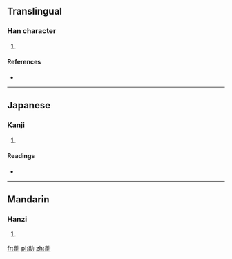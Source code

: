 ==Translingual==

===Han character===
{{Han char|rn=19|rad=力|as=10|sn=12|four=|canj=金一大尸 (CMKS)|ids=⿰[[翁]][[力]]}}

# {{defn|Han|sort=力10}}

====References====
* {{Han ref|kx=0148.300|dkj=02408|hdz=10376.150|uh=52DC|ud=21212}}

----

==Japanese==

===Kanji===
{{ja-kanji|grade=|rs=力10}}

# {{defn|lang=ja|sort=力10}}

====Readings====
* {{ja-readings|on=[[おう]] (ō), [[お]] (o), [[あう]] (au)|kun=[[つとい]] (tsutoi)}}

----

==Mandarin==

===Hanzi===
{{cmn-hanzi|pin=[[wěng]] ([[weng3]])|wg=weng<sup>3</sup>}}

# {{defn|lang=cmn|sort=力10}}

[[fr:勜]]
[[pl:勜]]
[[zh:勜]]